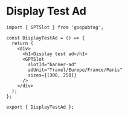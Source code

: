 # Display Test Ad

```tsx
import { GPTSlot } from 'goopubtag';

const DisplayTestAd = () => {
  return (
    <div>
      <h1>Display test ad</h1>
      <GPTSlot
        slotId="banner-ad"
        adUnit="Travel/Europe/France/Paris"
        sizes={[300, 250]}
      />
    </div>
  );
};

export { DisplayTestAd };

```